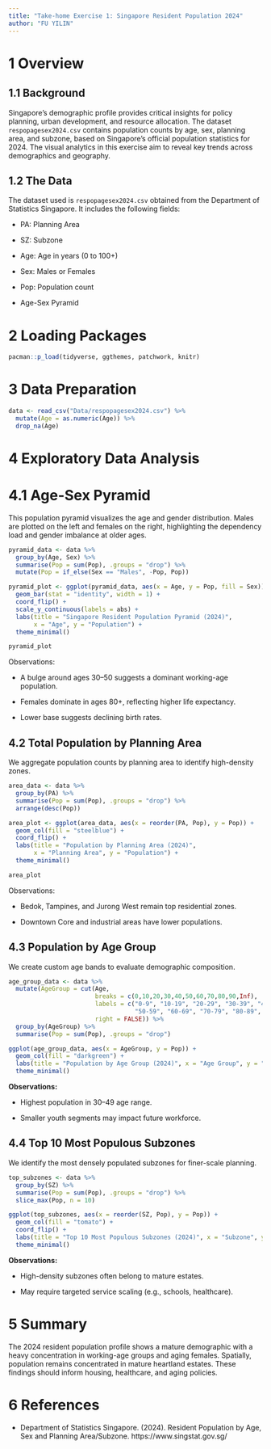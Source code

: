 ```yaml
---
title: "Take-home Exercise 1: Singapore Resident Population 2024"
author: "FU YILIN"
---
```


# 1 Overview

## 1.1 Background

Singapore’s demographic profile provides critical insights for policy planning, urban development, and resource allocation. The dataset `respopagesex2024.csv` contains population counts by age, sex, planning area, and subzone, based on Singapore's official population statistics for 2024. The visual analytics in this exercise aim to reveal key trends across demographics and geography.

## 1.2 The Data

The dataset used is `respopagesex2024.csv` obtained from the Department of Statistics Singapore. It includes the following fields:

-   PA: Planning Area

-   SZ: Subzone

-   Age: Age in years (0 to 100+)

-   Sex: Males or Females

-   Pop: Population count

-   Age-Sex Pyramid

# 2 Loading Packages

```r
pacman::p_load(tidyverse, ggthemes, patchwork, knitr)
```

# 3 Data Preparation

```r
data <- read_csv("Data/respopagesex2024.csv") %>%
  mutate(Age = as.numeric(Age)) %>%
  drop_na(Age)
```

# 4 Exploratory Data Analysis

# 4.1 Age-Sex Pyramid

This population pyramid visualizes the age and gender distribution. Males are plotted on the left and females on the right, highlighting the dependency load and gender imbalance at older ages.

```r
pyramid_data <- data %>%
  group_by(Age, Sex) %>%
  summarise(Pop = sum(Pop), .groups = "drop") %>%
  mutate(Pop = if_else(Sex == "Males", -Pop, Pop))

pyramid_plot <- ggplot(pyramid_data, aes(x = Age, y = Pop, fill = Sex)) +
  geom_bar(stat = "identity", width = 1) +
  coord_flip() +
  scale_y_continuous(labels = abs) +
  labs(title = "Singapore Resident Population Pyramid (2024)",
       x = "Age", y = "Population") +
  theme_minimal()

pyramid_plot
```

Observations:

-   A bulge around ages 30–50 suggests a dominant working-age population.

-   Females dominate in ages 80+, reflecting higher life expectancy.

-   Lower base suggests declining birth rates.

## 4.2 Total Population by Planning Area

We aggregate population counts by planning area to identify high-density zones.

```r
area_data <- data %>%
  group_by(PA) %>%
  summarise(Pop = sum(Pop), .groups = "drop") %>%
  arrange(desc(Pop))

area_plot <- ggplot(area_data, aes(x = reorder(PA, Pop), y = Pop)) +
  geom_col(fill = "steelblue") +
  coord_flip() +
  labs(title = "Population by Planning Area (2024)",
       x = "Planning Area", y = "Population") +
  theme_minimal()

area_plot
```

Observations:

-   Bedok, Tampines, and Jurong West remain top residential zones.

-   Downtown Core and industrial areas have lower populations.

## 4.3 Population by Age Group

We create custom age bands to evaluate demographic composition.

```r
age_group_data <- data %>%
  mutate(AgeGroup = cut(Age,
                        breaks = c(0,10,20,30,40,50,60,70,80,90,Inf),
                        labels = c("0-9", "10-19", "20-29", "30-39", "40-49",
                                   "50-59", "60-69", "70-79", "80-89", "90+"),
                        right = FALSE)) %>%
  group_by(AgeGroup) %>%
  summarise(Pop = sum(Pop), .groups = "drop")

ggplot(age_group_data, aes(x = AgeGroup, y = Pop)) +
  geom_col(fill = "darkgreen") +
  labs(title = "Population by Age Group (2024)", x = "Age Group", y = "Population") +
  theme_minimal()
```

**Observations:**

-   Highest population in 30–49 age range.

-   Smaller youth segments may impact future workforce.

## 4.4 Top 10 Most Populous Subzones

We identify the most densely populated subzones for finer-scale planning.

```r
top_subzones <- data %>%
  group_by(SZ) %>%
  summarise(Pop = sum(Pop), .groups = "drop") %>%
  slice_max(Pop, n = 10)

ggplot(top_subzones, aes(x = reorder(SZ, Pop), y = Pop)) +
  geom_col(fill = "tomato") +
  coord_flip() +
  labs(title = "Top 10 Most Populous Subzones (2024)", x = "Subzone", y = "Population") +
  theme_minimal()
```

**Observations:**

-   High-density subzones often belong to mature estates.

-   May require targeted service scaling (e.g., schools, healthcare).

# 5 Summary

The 2024 resident population profile shows a mature demographic with a heavy concentration in working-age groups and aging females. Spatially, population remains concentrated in mature heartland estates. These findings should inform housing, healthcare, and aging policies.

# 6 References

-   Department of Statistics Singapore. (2024). Resident Population by Age, Sex and Planning Area/Subzone. https://www.singstat.gov.sg/
